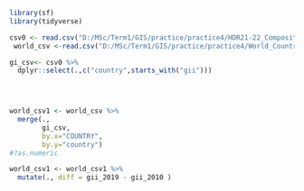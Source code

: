 ```r
library(sf)
library(tidyverse)
```

```r
csv0 <- read.csv("D:/MSc/Term1/GIS/practice/practice4/HDR21-22_Composite_indices_complete_time_series.csv")
 world_csv <-read.csv("D:/MSc/Term1/GIS/practice/practice4/World_Countries_(Generalized).csv")

gi_csv<- csv0 %>%
  dplyr::select(.,c("country",starts_with("gii"))) 



  
world_csv1 <- world_csv %>%
  merge(.,
        gi_csv,
        by.x="COUNTRY",
        by.y="country")
#?as.numeric

world_csv1 <- world_csv1 %>%
  mutate(., diff = gii_2019 - gii_2010 )
```

